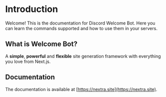 # Introduction

Welcome! This is the documentation for Discord Welcome Bot. Here you can learn the commands supported and how to use them in your servers.

## What is Welcome Bot?

A **simple**, **powerful** and **flexible** site generation framework with everything you love from Next.js.

## Documentation

The documentation is available at [https://nextra.site](https://nextra.site).
